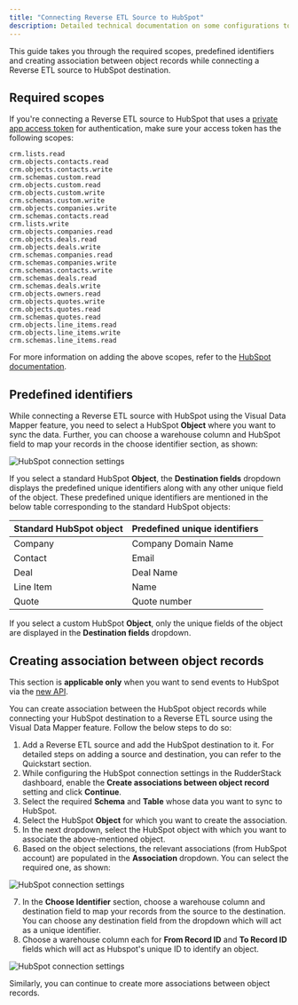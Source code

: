 ```yaml
---
title: "Connecting Reverse ETL Source to HubSpot"
description: Detailed technical documentation on some configurations to use while connecting a Reverse ETL source with HubSpot destination.
---
```


This guide takes you through the required scopes, predefined identifiers and creating association between object records while connecting a Reverse ETL source to HubSpot destination.

## Required scopes

If you're connecting a <Link to="/sources/reverse-etl/">Reverse ETL</Link> source to HubSpot that uses a <a href="https://developers.hubspot.com/docs/api/intro-to-auth#private-app-access-tokens">private app access token</a> for authentication, make sure your access token has the following scopes:

```
crm.lists.read
crm.objects.contacts.read
crm.objects.contacts.write
crm.schemas.custom.read
crm.objects.custom.read
crm.objects.custom.write
crm.schemas.custom.write
crm.objects.companies.write
crm.schemas.contacts.read
crm.lists.write
crm.objects.companies.read
crm.objects.deals.read
crm.objects.deals.write
crm.schemas.companies.read
crm.schemas.companies.write
crm.schemas.contacts.write
crm.schemas.deals.read
crm.schemas.deals.write
crm.objects.owners.read
crm.objects.quotes.write
crm.objects.quotes.read
crm.schemas.quotes.read
crm.objects.line_items.read
crm.objects.line_items.write
crm.schemas.line_items.read
```

<div class="infoBlock">
For more information on adding the above scopes, refer to the <a href="https://developers.hubspot.com/docs/api/migrate-an-api-key-integration-to-a-private-app#create-a-new-private-app">HubSpot documentation</a>.
</div>

## Predefined identifiers

While connecting a <Link to="/sources/reverse-etl/">Reverse ETL</Link> source with HubSpot using the <Link to="/sources/reverse-etl/features/visual-data-mapper/">Visual Data Mapper</Link> feature, you need to select a HubSpot **Object** where you want to sync the data. Further, you can choose a warehouse column and HubSpot field to map your records in the <Link to="/sources/reverse-etl/features/visual-data-mapper/#choosing-the-identifier">choose identifier</Link> section, as shown:

<img src="../../../assets/event-stream-destinations/predefined_object_hubspot.png" alt="HubSpot connection settings"/>

If you select a standard HubSpot **Object**, the **Destination fields** dropdown displays the predefined unique identifiers along with any other unique field of the object. These predefined unique identifiers are mentioned in the below table corresponding to the standard HubSpot objects:

| Standard HubSpot object | Predefined unique identifiers   |
| :------------------ | :------------ | 
| Company     | Company Domain Name     | 
| Contact      | Email      |
| Deal     | Deal Name     | 
| Line Item      | Name      |
| Quote     | Quote number     | 

If you select a custom HubSpot **Object**, only the unique fields of the object are displayed in the **Destination fields** dropdown.

## Creating association between object records

<div class="infoBlock">
This section is <strong>applicable only</strong> when you want to send events to HubSpot via the <a href="https://developers.hubspot.com/docs/api/overview">new API</a>.
</div>

You can create association between the HubSpot object records while connecting your HubSpot destination to a <Link to="/sources/reverse-etl/">Reverse ETL</Link> source using the <Link to="/sources/reverse-etl/features/visual-data-mapper/">Visual Data Mapper</Link> feature. Follow the below steps to do so:

1. Add a Reverse ETL source and add the HubSpot destination to it. For detailed steps on adding a source and destination, you can refer to the <Link to="https://www.rudderstack.com/docs/get-started/quickstart/">Quickstart</Link> section.
2. While configuring the <Link to="/destinations/streaming-destinations/hubspot/setting-up-hubspot-in-rudderstack/#new-api">HubSpot connection settings</Link> in the RudderStack dashboard, enable the **Create associations between object record** setting and click **Continue**.
3. Select the required **Schema** and **Table** whose data you want to sync to HubSpot.
4. Select the HubSpot **Object** for which you want to create the association. 
5. In the next dropdown, select the HubSpot object with which you want to associate the above-mentioned object.
6. Based on the object selections, the relevant associations (from HubSpot account) are populated in the **Association** dropdown. You can select the required one, as shown:

<img src="../../../assets/event-stream-destinations/sync-associations-hubspot.png" alt="HubSpot connection settings"/>

7. In the **Choose Identifier** section,  choose a warehouse column and destination field to map your records from the source to the destination. You can choose any destination field from the dropdown which will act as a unique identifier.
8. Choose a warehouse column each for **From Record ID** and **To Record ID** fields which will act as Hubspot's unique ID to identify an object.

<img src="../../../assets/event-stream-destinations/unique-identifier-hubspot.png" alt="HubSpot connection settings"/>

Similarly, you can continue to create more associations between object records.